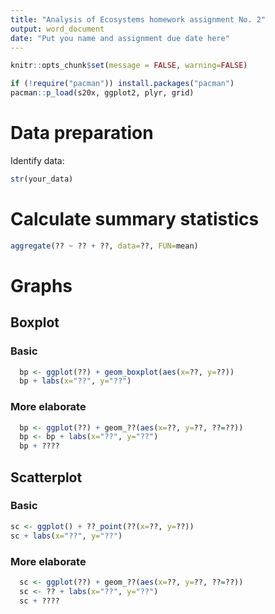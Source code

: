 ```yaml
---
title: "Analysis of Ecosystems homework assignment No. 2"
output: word_document
date: "Put you name and assignment due date here"
---
```

```r
knitr::opts_chunk$set(message = FALSE, warning=FALSE)
```
```r
if (!require("pacman")) install.packages("pacman")
pacman::p_load(s20x, ggplot2, plyr, grid)
```

# Data preparation 

Identify data:

```r
str(your_data)
```

# Calculate summary statistics


```r
aggregate(?? ~ ?? + ??, data=??, FUN=mean) 
```

# Graphs
## Boxplot
### Basic

```r
  bp <- ggplot(??) + geom_boxplot(aes(x=??, y=??))
  bp + labs(x="??", y="??")
```

### More elaborate

```r
  bp <- ggplot(??) + geom_??(aes(x=??, y=??, ??=??))
  bp <- bp + labs(x="??", y="??")
  bp + ????
```

## Scatterplot
### Basic
 
```r
sc <- ggplot() + ??_point(??(x=??, y=??))
sc + labs(x="??", y="??")
```

### More elaborate

```r
  sc <- ggplot(??) + geom_??(aes(x=??, y=??, ??=??))
  sc <- ?? + labs(x="??", y="??")
  sc + ????
```

